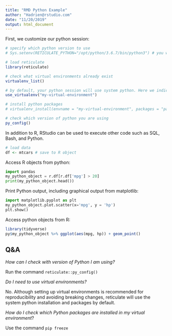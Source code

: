 ```yaml
---
title: "RMD Python Example"
author: "Hadrien@rstudio.com"
date: "11/20/2019"
output: html_document
---
```


First, we customize our python session:

```r

# specify which python version to use
# Sys.setenv(RETICULATE_PYTHON="/opt/python/3.6.7/bin/python3") # you will need to restart R for this to take effect

# load reticulate
library(reticulate)

# check what virtual environments already exist
virtualenv_list()

# by default, your python session will use system python. Here we indicate which virtual environment to use for this project
use_virtualenv("my-virtual-environment")

# install python packages
# virtualenv_install(envname = "my-virtual-environment", packages = "pandas")	

# check which version of python you are using
py_config()

```

In addition to R, RStudio can be used to execute other code such as SQL, Bash, and Python.
```r
# load data
df <- mtcars # save to R object
```

Access R objects from python:

```python
import pandas
my_python_object = r.df[r.df['mpg'] > 20]
print(my_python_object.head())
```

Print Python output, including graphical output from matplotlib:

```python
import matplotlib.pyplot as plt
my_python_object.plot.scatter(x='mpg', y = 'hp')
plt.show()
```


Access python objects from R:
```r
library(tidyverse)
py$my_python_object %>% ggplot(aes(mpg, hp)) + geom_point() 
```




## Q&A 

_How can I check with version of Python I am using?_ 

Run the command `reticulate::py_config()`


_Do I need to use virtual environments?_ 

No. Although setting up virtual environments is recommended for reproducibility and avoiding breaking changes, reticulate will use the system python installation and packages by default.


_How do I check which Python packages are installed in my virtual environment_?

Use the command `pip freeze`

